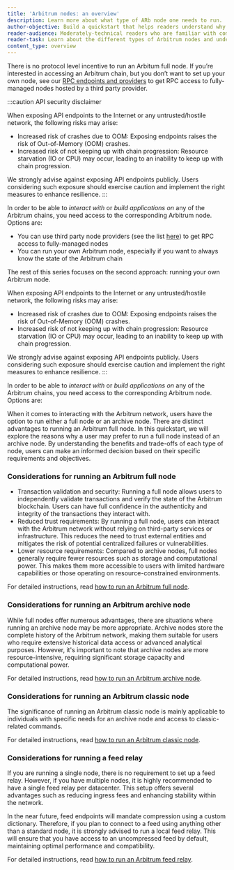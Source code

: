 ```yaml
---
title: 'Arbitrum nodes: an overview'
description: Learn more about what type of ARb node one needs to run.
author-objective: Build a quickstart that helps readers understand why they might want to run a specific type of an Arbitrum node.
reader-audience: Moderately-technical readers who are familiar with command lines, but not Ethereum / Arbitrum infrastructure
reader-task: Learn about the different types of Arbitrum nodes and understand the benefits and trade-offs of each type.
content_type: overview
---
```



<VanillaAdmonition type="note">

There is no protocol level incentive to run an Arbitum full node. If you’re interested in accessing an Arbitrum chain, but you don’t want to set up your own node, see our [RPC endpoints and providers](/build-decentralized-apps/reference/01-node-providers.mdx) to get RPC access to fully-managed nodes hosted by a third party provider.

</VanillaAdmonition>

:::caution API security disclaimer

When exposing API endpoints to the Internet or any untrusted/hostile network, the following risks may arise:

- Increased risk of crashes due to OOM:
  Exposing endpoints raises the risk of Out-of-Memory (OOM) crashes.
- Increased risk of not keeping up with chain progression:
  Resource starvation (IO or CPU) may occur, leading to an inability to keep up with chain progression.

We strongly advise against exposing API endpoints publicly. Users considering such exposure should exercise caution and implement the right measures to enhance resilience.
:::

In order to be able to _interact with_ or _build applications on_ any of the Arbitrum chains, you need access to the corresponding Arbitrum node. Options are:

- You can use third party node providers (see the list [here](/build-decentralized-apps/reference/01-node-providers.mdx)) to get RPC access to fully-managed nodes
- You can run your own Arbitrum node, especially if you want to always know the state of the Arbitrum chain

The rest of this series focuses on the second approach: running your own Arbitrum node.

When exposing API endpoints to the Internet or any untrusted/hostile network, the following risks may arise:

- Increased risk of crashes due to OOM:
  Exposing endpoints raises the risk of Out-of-Memory (OOM) crashes.
- Increased risk of not keeping up with chain progression:
  Resource starvation (IO or CPU) may occur, leading to an inability to keep up with chain progression.

We strongly advise against exposing API endpoints publicly. Users considering such exposure should exercise caution and implement the right measures to enhance resilience.
:::

In order to be able to _interact with_ or _build applications on_ any of the Arbitrum chains, you need access to the corresponding Arbitrum node. Options are:

When it comes to interacting with the Arbitrum network, users have the option to run either a full node or an archive node. There are distinct advantages to running an Arbitrum full node. In this quickstart, we will explore the reasons why a user may prefer to run a full node instead of an archive node. By understanding the benefits and trade-offs of each type of node, users can make an informed decision based on their specific requirements and objectives.

### Considerations for running an Arbitrum full node

- Transaction validation and security: Running a full node allows users to independently validate transactions and verify the state of the Arbitrum blockchain. Users can have full confidence in the authenticity and integrity of the transactions they interact with.
- Reduced trust requirements: By running a full node, users can interact with the Arbitrum network without relying on third-party services or infrastructure. This reduces the need to trust external entities and mitigates the risk of potential centralized failures or vulnerabilities.
- Lower resource requirements: Compared to archive nodes, full nodes generally require fewer resources such as storage and computational power. This makes them more accessible to users with limited hardware capabilities or those operating on resource-constrained environments.

For detailed instructions, read [how to run an Arbitrum full node](/run-arbitrum-node/02-run-full-node.mdx).

### Considerations for running an Arbitrum archive node

While full nodes offer numerous advantages, there are situations where running an archive node may be more appropriate. Archive nodes store the complete history of the Arbitrum network, making them suitable for users who require extensive historical data access or advanced analytical purposes. However, it's important to note that archive nodes are more resource-intensive, requiring significant storage capacity and computational power.

For detailed instructions, read [how to run an Arbitrum archive node](/run-arbitrum-node/more-types/01-run-archive-node.mdx).

### Considerations for running an Arbitrum classic node

The significance of running an Arbitrum classic node is mainly applicable to individuals with specific needs for an archive node and access to classic-related commands.

For detailed instructions, read [how to run an Arbitrum classic node](/run-arbitrum-node/more-types/03-run-classic-node.mdx).

### Considerations for running a feed relay

If you are running a single node, there is no requirement to set up a feed relay. However, if you have multiple nodes, it is highly recommended to have a single feed relay per datacenter. This setup offers several advantages such as reducing ingress fees and enhancing stability within the network.

In the near future, feed endpoints will mandate compression using a custom dictionary. Therefore, if you plan to connect to a feed using anything other than a standard node, it is strongly advised to run a local feed relay. This will ensure that you have access to an uncompressed feed by default, maintaining optimal performance and compatibility.

For detailed instructions, read [how to run an Arbitrum feed relay](/run-arbitrum-node/sequencer/01-run-feed-relay.mdx).
